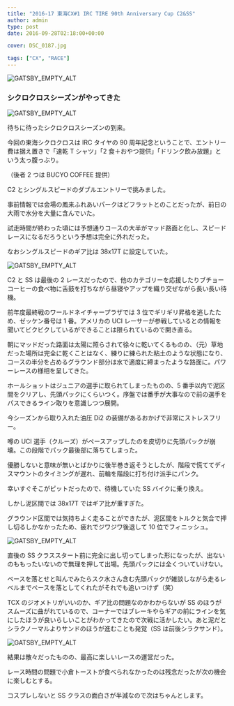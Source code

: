 ---
title: "2016-17 東海CX#1 IRC TIRE 90th Anniversary Cup C2&SS"
author: admin
type: post
date: 2016-09-28T02:18:00+00:00

cover: DSC_0187.jpg

tags: ["CX", "RACE"]
---

![GATSBY_EMPTY_ALT](./DSC_0187.jpg)

### シクロクロスシーズンがやってきた

![GATSBY_EMPTY_ALT](./DSC_0182.jpg)

待ちに待ったシクロクロスシーズンの到来。

今回の東海シクロクロスは IRC タイヤの 90 周年記念ということで、エントリー費は据え置きで「速乾 T シャツ」「2 食＋おやつ提供」「ドリンク飲み放題」という太っ腹っぶり。

（後者 2 つは BUCYO COFFEE 提供）

C2 とシングルスピードのダブルエントリーで挑みました。

事前情報では会場の鳳来ふれあいパークはどフラットとのことだったが、前日の大雨で水分を大量に含んでいた。

試走時間が終わった頃には予想通りコースの大半がマッド路面と化し、スピードレースになるだろうという予想は完全に外れだった。

なおシングルスピードのギア比は 38x17T に設定していた。

![GATSBY_EMPTY_ALT](./14492564_1277058882326628_6391066786897352657_n.jpg)

C2 と SS は最後の 2 レースだったので、他のカテゴリーを応援したりブチョーコーヒーの食べ物に舌鼓を打ちながら昼寝やアップを織り交ぜながら長い長い待機。

前年度最終戦のワールドネイチャープラザでは 3 位でギリギリ昇格を逃したため、ゼッケン番号は 1 番。アメリカの UCI レーサーが参戦しているとの情報を聞いてビクビクしているができることは限られているので開き直る。

朝にマッドだった路面は太陽に照らされて徐々に乾いてくるものの、（元）草地だった場所は完全に乾くことはなく、練りに練られた粘土のような状態になり、コースの半分を占めるグラウンド部分は水で適度に締まったような路面に。パワーレースの様相を呈してきた。

ホールショットはジュニアの選手に取られてしまったものの、5 番手以内で泥区間をクリアし、先頭パックにくらいつく。序盤では番手が大事なので前の選手をパスできるライン取りを意識しつつ展開。

今シーズンから取り入れた油圧 Di2 の装備があるおかげで非常にストレスフリー。

噂の UCI 選手（クルーズ）がペースアップしたのを皮切りに先頭パックが崩壊。この段階でパック最後部に落ちてしまった。

優勝しないと意味が無いとばかりに後半巻き返そうとしたが、階段で慌ててディスマウントのタイミングが遅れ、前輪を階段に打ち付け派手にパンク。

幸いすぐそこがピットだったので、待機していた SS バイクに乗り換え。

しかし泥区間では 38x17T ではギア比が重すぎた。

グラウンド区間では気持ちよく走ることができたが、泥区間をトルクと気合で押し切るしかなかったため、疲れでジワジワ後退して 10 位でフィニッシュ。

![GATSBY_EMPTY_ALT](./dsc_6601_29309652753_o.jpg)

直後の SS クラススタート前に完全に出し切ってしまった形になったが、出ないのももったいないので無理を押して出場。先頭パックには全くついていけない。

ペースを落とせと叫んでみたらスク水さん含む先頭パックが雑談しながら走るレベルまでペースを落としてくれたがそれでも追いつけず（笑）

TCX のジオメトリがいいのか、ギア比の問題なのかわからないが SS のほうがスムーズに曲がれているので、コーナーではブレーキやらギアの前にラインを気にしたほうが良いらしいことがわかってきたので次戦に活かしたい。あと泥だとシラクノーマルよりサンドのほうが進むことも発覚（SS は前後シラクサンド）。

![GATSBY_EMPTY_ALT](./29945540765_a498054b1d_k.jpg)

結果は散々だったものの、最高に楽しいレースの運営だった。

レース時間の問題で小倉トーストが食べられなかったのは残念だったが次の機会に楽しむとする。

コスプレしないと SS クラスの面白さが半減なので次はちゃんとします。

<LinkBox isAmazonLink url="https://www.amazon.co.jp/dp/B00PSJEUZE/" />
